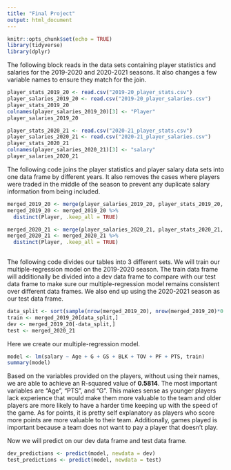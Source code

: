 ---
title: "Final Project"
output: html_document
---

```{R setup, include=FALSE}
knitr::opts_chunk$set(echo = TRUE)
library(tidyverse)
library(dplyr)
```

The following block reads in the data sets containing player statistics and salaries for the 2019-2020 and 2020-2021 seasons. It also changes a few variable names to ensure they match for the join.

```{R}
player_stats_2019_20 <- read.csv("2019-20_player_stats.csv")
player_salaries_2019_20 <- read.csv("2019-20_player_salaries.csv")
player_stats_2019_20
colnames(player_salaries_2019_20)[3] <- "Player"
player_salaries_2019_20

player_stats_2020_21 <- read.csv("2020-21_player_stats.csv")
player_salaries_2020_21 <- read.csv("2020-21_player_salaries.csv")
player_stats_2020_21
colnames(player_salaries_2020_21)[3] <- "salary"
player_salaries_2020_21
```

The following code joins the player statistics and player salary data sets into one data frame by different years. It also removes the cases where players were traded in the middle of the season to prevent any duplicate salary information from being included.

```{R}
merged_2019_20 <- merge(player_salaries_2019_20, player_stats_2019_20, by = 'Player')
merged_2019_20 <- merged_2019_20 %>%
  distinct(Player, .keep_all = TRUE)

merged_2020_21 <- merge(player_salaries_2020_21, player_stats_2020_21, by = 'Player')
merged_2020_21 <- merged_2020_21 %>%
  distinct(Player, .keep_all = TRUE)
  
```

The following code divides our tables into 3 different sets. We will train our multiple-regression model on the 2019-2020 season. The train data frame will additionally be divided into a dev data frame to compare with our test data frame to make sure our multiple-regression model remains consistent over different data frames. We also end up using the 2020-2021 season as our test data frame.

```{R}
data_split <- sort(sample(nrow(merged_2019_20), nrow(merged_2019_20)*0.8))
train <- merged_2019_20[data_split,]
dev <- merged_2019_20[-data_split,]
test <- merged_2020_21
```

Here we create our multiple-regression model.

```{R}
model <- lm(salary ~ Age + G + GS + BLK + TOV + PF + PTS, train)
summary(model)
```

Based on the variables provided on the players, without using their names, we are able to achieve an R-squared value of **0.5814**. The most important variables are "Age", "PTS", and "G". This makes sense as younger players lack experience that would make them more valuable to the team and older players are more likely to have a harder time keeping up with the speed of the game. As for points, it is pretty self explanatory as players who score more points are more valuable to their team. Additionally, games played is important because a team does not want to pay a player that doesn't play.

Now we will predict on our dev data frame and test data frame.

```{R}
dev_predictions <- predict(model, newdata = dev)
test_predictions <- predict(model, newdata = test)
```


